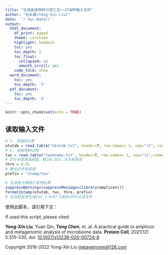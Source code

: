 ```yaml
---
title: "生成各级物种分类汇总——STAMP输入文件"
author: "刘永鑫(Yong-Xin Liu)"
date: '`r Sys.Date()`'
output:
  html_document:
    df_print: paged
    theme: cerulean
    highlight: haddock
    toc: yes
    toc_depth: 3
    toc_float:
      collapsed: no
      smooth_scroll: yes
    code_fold: show
  word_document:
    toc: yes
    toc_depth: '3'
  pdf_document:
    toc: yes
    toc_depth: '3'
--- 
```


```r
knitr::opts_chunk$set(echo = TRUE)
```
 
## 读取输入文件

```r
# 1. 读取OTU表
otutab = read.table("otutab.txt", header=T, row.names= 1, sep="\t", comment.char = "", stringsAsFactors = F)
# 2. 读取物种注释
tax = read.table("taxonomy.txt", header=T, row.names= 1, sep="\t",comment.char = "", stringsAsFactors = F) 
# OTU丰度筛选阈值，默认0.01%，0为来筛选
thre = 0.01
# 输出文件名前缀
prefix = "stamp/tax"

# 生成各分类级汇总特征表
suppressWarnings(suppressMessages(library(amplicon)))
format2stamp(otutab, tax, thre, prefix)
# 在当前目录生成tax_1-8共7个级别+OTU过滤文件
```
使用此脚本，请引用下文：

If used this script, please cited:

**Yong-Xin Liu**, Yuan Qin, **Tong Chen**, et. al. A practical guide to amplicon and metagenomic analysis of microbiome data. **Protein Cell**, 2021(12) 5:315-330, doi: [10.1007/s13238-020-00724-8](https://doi.org/10.1007/s13238-020-00724-8)

Copyright 2016-2022 Yong-Xin Liu <metagenome@126.com>